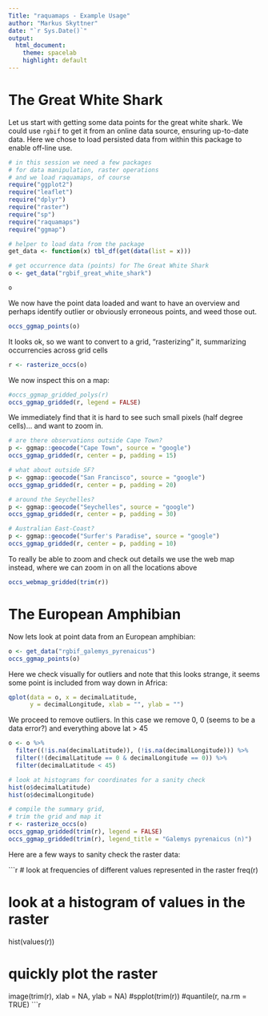 ```yaml
---
Title: "raquamaps - Example Usage"
author: "Markus Skyttner"
date: "`r Sys.Date()`"
output:
  html_document:
    theme: spacelab
    highlight: default
---
```

<!--
%\VignetteEngine{knitr::rmarkdown}
%\VignetteIndexEntry{raquamaps-examples}
  \usepackage[utf8]{inputenc}
-->

<!--
theme specifies the Bootstrap theme to use for the page (themes are drawn from the Bootswatch theme library). Valid themes include "default", "cerulean", "journal", "flatly", "readable", "spacelab", "united", and "cosmo". Pass null for no theme (in this case you can use the css parameter to add your own styles).

highlight specifies the syntax highlighting style. Supported styles include "default", "tango", "pygments", "kate", "monochrome", "espresso", "zenburn", "haddock", and "textmate". Pass null to prevent syntax highlighting.
-->

# The Great White Shark

Let us start with getting some data points for the great white shark. We could use 
`rgbif` to get it from an online data source, ensuring up-to-date data. Here we
chose to load persisted data from within this package to enable off-line use.

```r
# in this session we need a few packages
# for data manipulation, raster operations
# and we load raquamaps, of course
require("ggplot2")
require("leaflet")
require("dplyr")
require("raster")
require("sp")
require("raquamaps")
require("ggmap")

# helper to load data from the package
get_data <- function(x) tbl_df(get(data(list = x)))

# get occurrence data (points) for The Great White Shark
o <- get_data("rgbif_great_white_shark")

o
```

We now have the point data loaded and want to have an overview
and perhaps identify outlier or obviously erroneous points, and
weed those out.

```r
occs_ggmap_points(o)
```

It looks ok, so we want to convert to a grid, "rasterizing" it, summarizing occurrencies across grid cells

```r
r <- rasterize_occs(o)
```

We now inspect this on a map:

```r
#occs_ggmap_gridded_polys(r)
occs_ggmap_gridded(r, legend = FALSE)
```

We immediately find that it is hard to see such small pixels (half degree cells)... and want to zoom in.

```r

# are there observations outside Cape Town?
p <- ggmap::geocode("Cape Town", source = "google")
occs_ggmap_gridded(r, center = p, padding = 15)

# what about outside SF?
p <- ggmap::geocode("San Francisco", source = "google")
occs_ggmap_gridded(r, center = p, padding = 20)

# around the Seychelles?
p <- ggmap::geocode("Seychelles", source = "google")
occs_ggmap_gridded(r, center = p, padding = 30)

# Australian East-Coast?
p <- ggmap::geocode("Surfer's Paradise", source = "google")
occs_ggmap_gridded(r, center = p, padding = 10)

```

To really be able to zoom and check out details
we use the web map instead, where we can zoom in on
all the locations above

```r
occs_webmap_gridded(trim(r))
```

# The European Amphibian

Now lets look at point data from an European amphibian:

```r
o <- get_data("rgbif_galemys_pyrenaicus")
occs_ggmap_points(o)
```

Here we check visually for outliers and note that
this looks strange, it seems some point is
included from way down in Africa:

```r
qplot(data = o, x = decimalLatitude, 
      y = decimalLongitude, xlab = "", ylab = "")
```

We proceed to remove outliers. In this case
we remove 0, 0 (seems to be a data error?)
and everything above lat > 45

```r
o <- o %>% 
  filter((!is.na(decimalLatitude)), (!is.na(decimalLongitude))) %>%
  filter(!(decimalLatitude == 0 & decimalLongitude == 0)) %>%
  filter(decimalLatitude < 45)

# look at histograms for coordinates for a sanity check
hist(o$decimalLatitude)
hist(o$decimalLongitude)

# compile the summary grid, 
# trim the grid and map it
r <- rasterize_occs(o)
occs_ggmap_gridded(trim(r), legend = FALSE)
occs_ggmap_gridded(trim(r), legend_title = "Galemys pyrenaicus (n)")
```

Here are a few ways to sanity check the raster data:

```r
# look at frequencies of different values represented in the raster
freq(r)

# look at a histogram of values in the raster
hist(values(r))

# quickly plot the raster
image(trim(r), xlab = NA, ylab = NA)
#spplot(trim(r))
#quantile(r, na.rm = TRUE)
```r
